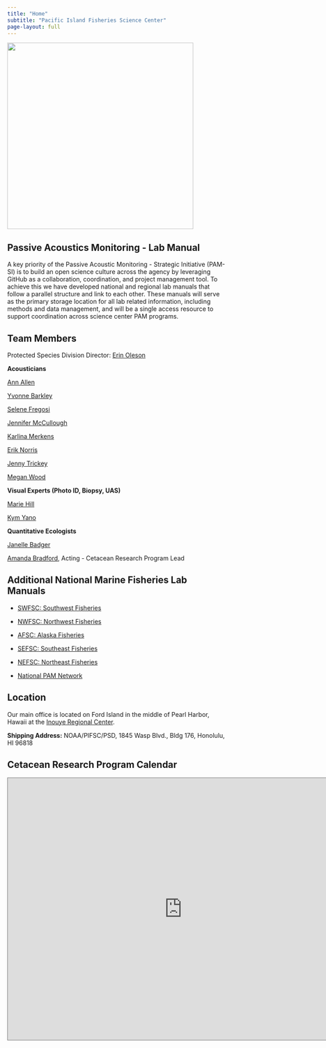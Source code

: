 ```yaml
---
title: "Home"
subtitle: "Pacific Island Fisheries Science Center"
page-layout: full
---
```


![](content/images/PSDwCRP_v3.png){width="427"}

## Passive Acoustics Monitoring - Lab Manual

A key priority of the Passive Acoustic Monitoring - Strategic Initiative (PAM-SI) is to build an open science culture across the agency by leveraging GitHub as a collaboration, coordination, and project management tool. To achieve this we have developed national and regional lab manuals that follow a parallel structure and link to each other. These manuals will serve as the primary storage location for all lab related information, including methods and data management, and will be a single access resource to support coordination across science center PAM programs.

## Team Members

Protected Species Division Director: [Erin Oleson](https://www.fisheries.noaa.gov/contact/erin-oleson-phd)

**Acousticians**

[Ann Allen](https://www.fisheries.noaa.gov/contact/ann-allen-phd)

[Yvonne Barkley](https://www.fisheries.noaa.gov/contact/yvonne-barkley-phd)

[Selene Fregosi](https://www.fisheries.noaa.gov/contact/selene-fregosi-phd)

[Jennifer McCullough](https://www.fisheries.noaa.gov/contact/jennifer-l-k-mccullough)

[Karlina Merkens](https://www.fisheries.noaa.gov/contact/karlina-merkens-phd)

[Erik Norris](https://www.fisheries.noaa.gov/contact/erik-norris)

[Jenny Trickey](https://www.fisheries.noaa.gov/contact/jenny-trickey)

[Megan Wood](https://www.fisheries.noaa.gov/contact/megan-wood)

**Visual Experts (Photo ID, Biopsy, UAS)**

[Marie Hill](https://www.fisheries.noaa.gov/contact/marie-hill)

[Kym Yano](https://www.fisheries.noaa.gov/contact/kym-yano)

**Quantitative Ecologists**

[Janelle Badger](https://www.fisheries.noaa.gov/contact/janelle-badger-phd-0)

[Amanda Bradford](https://www.fisheries.noaa.gov/contact/amanda-bradford-phd), Acting - Cetacean Research Program Lead

## Additional National Marine Fisheries Lab Manuals

-   [SWFSC: Southwest Fisheries](https://sael-swfsc.github.io/SAEL-lab-manual/)

-   [NWFSC: Northwest Fisheries](https://noaa-nwfsc.github.io/NWFSC-PAM-Lab-Manual/)

-   [AFSC: Alaska Fisheries](https://noaa-afsc.github.io/AFSC-MML-PAM-Lab-Manual/)

-   [SEFSC: Southeast Fisheries](https://sefsc.github.io/SEFSC-PAM-Lab-Manual/)

-   [NEFSC: Northeast Fisheries](https://nefsc.github.io/NEFSC_PAB_lab_manual/)

-   [National PAM Network](https://nmfs-ost.github.io/PAM_National_NMFS_Network/)

## Location

Our main office is located on Ford Island in the middle of Pearl Harbor, Hawaii at the [Inouye Regional Center](https://sites.google.com/noaa.gov/inouye-regional-center/home?pli=1).

**Shipping Address:** NOAA/PIFSC/PSD, 1845 Wasp Blvd., Bldg 176, Honolulu, HI 96818

## Cetacean Research Program Calendar

<iframe src="https://calendar.google.com/calendar/embed?height=600&amp;wkst=1&amp;ctz=Pacific%2FHonolulu&amp;showPrint=0&amp;src=bm9hYS5nb3ZfNjR2ZzdnN3IwMjhjZXZrNDZpdGhncTR2c29AZ3JvdXAuY2FsZW5kYXIuZ29vZ2xlLmNvbQ&amp;color=%23D81B60" style="border:solid 1px #777" width="800" height="600" frameborder="0" scrolling="no">

</iframe>

